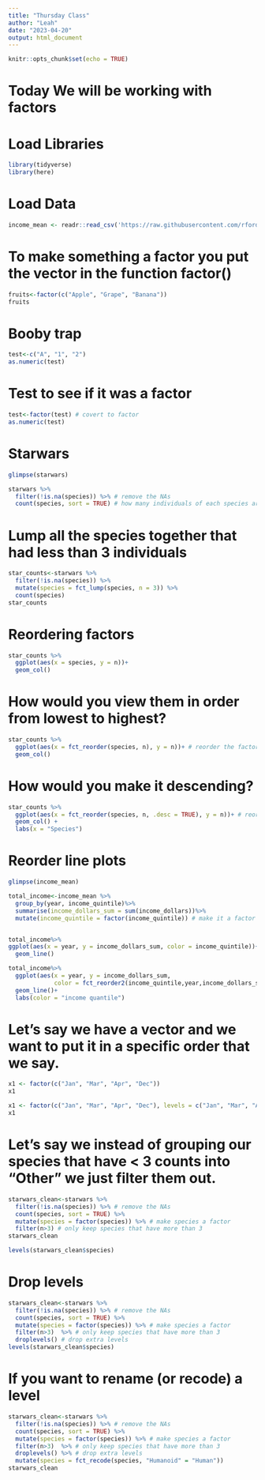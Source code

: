 ```yaml
---
title: "Thursday Class"
author: "Leah"
date: "2023-04-20"
output: html_document
---
```


```r
knitr::opts_chunk$set(echo = TRUE)
```

# Today We will be working with factors #

# Load Libraries 
```r
library(tidyverse)
library(here)
```

# Load Data 

```r
income_mean <- readr::read_csv('https://raw.githubusercontent.com/rfordatascience/tidytuesday/master/data/2021/2021-02-09/income_mean.csv')
```
# To make something a factor you put the vector in the function factor()
```r
fruits<-factor(c("Apple", "Grape", "Banana"))
fruits
```

# Booby trap 
```r
test<-c("A", "1", "2")
as.numeric(test)
```

# Test to see if it was a factor 
```r
test<-factor(test) # covert to factor
as.numeric(test)
```

# Starwars 
```r
glimpse(starwars)

starwars %>% 
  filter(!is.na(species)) %>% # remove the NAs
  count(species, sort = TRUE) # how many individuals of each species are present across all starwars films?


```
# Lump all the species together that had less than 3 individuals
```r
star_counts<-starwars %>%
  filter(!is.na(species)) %>%
  mutate(species = fct_lump(species, n = 3)) %>%
  count(species)
star_counts
```

# Reordering factors 
```r
star_counts %>%
  ggplot(aes(x = species, y = n))+
  geom_col()
```
# How would you view them in order from lowest to highest?
```r
star_counts %>%
  ggplot(aes(x = fct_reorder(species, n), y = n))+ # reorder the factor of species by n
  geom_col()
```
# How would you make it descending?
```r
star_counts %>%
  ggplot(aes(x = fct_reorder(species, n, .desc = TRUE), y = n))+ # reorder the factor of species by n
  geom_col() +
  labs(x = "Species")
```
# Reorder line plots 
```r
glimpse(income_mean)

total_income<-income_mean %>%
  group_by(year, income_quintile)%>%
  summarise(income_dollars_sum = sum(income_dollars))%>%
  mutate(income_quintile = factor(income_quintile)) # make it a factor


total_income%>%
ggplot(aes(x = year, y = income_dollars_sum, color = income_quintile))+
  geom_line()

total_income%>%
  ggplot(aes(x = year, y = income_dollars_sum, 
             color = fct_reorder2(income_quintile,year,income_dollars_sum)))+
  geom_line()+
  labs(color = "income quantile")
```
# Let's say we have a vector and we want to put it in a specific order that we say.
```r
x1 <- factor(c("Jan", "Mar", "Apr", "Dec"))
x1

x1 <- factor(c("Jan", "Mar", "Apr", "Dec"), levels = c("Jan", "Mar", "Apr", "Dec"))
x1
```
# Let's say we instead of grouping our species that have < 3 counts into "Other" we just filter them out.
```r
starwars_clean<-starwars %>% 
  filter(!is.na(species)) %>% # remove the NAs
  count(species, sort = TRUE) %>%
  mutate(species = factor(species)) %>% # make species a factor
  filter(n>3) # only keep species that have more than 3
starwars_clean

levels(starwars_clean$species)
```
# Drop levels 
```r
starwars_clean<-starwars %>% 
  filter(!is.na(species)) %>% # remove the NAs
  count(species, sort = TRUE) %>%
  mutate(species = factor(species)) %>% # make species a factor 
  filter(n>3)  %>% # only keep species that have more than 3 
  droplevels() # drop extra levels
levels(starwars_clean$species)
```

# If you want to rename (or recode) a level
```r
starwars_clean<-starwars %>% 
  filter(!is.na(species)) %>% # remove the NAs
  count(species, sort = TRUE) %>%
  mutate(species = factor(species)) %>% # make species a factor 
  filter(n>3)  %>% # only keep species that have more than 3 
  droplevels() %>% # drop extra levels 
  mutate(species = fct_recode(species, "Humanoid" = "Human"))
starwars_clean
```

